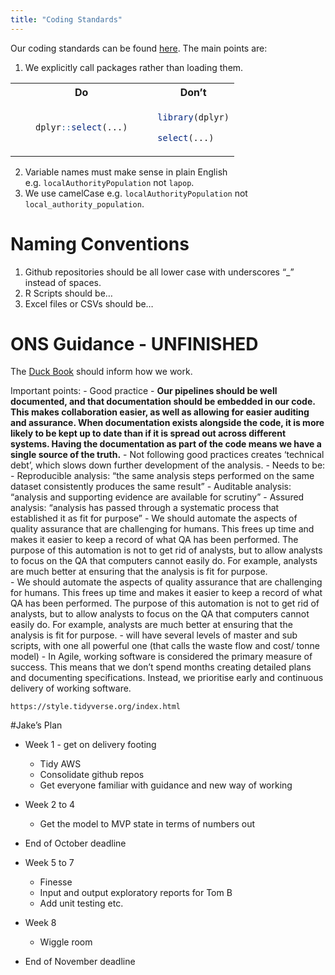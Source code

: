 ```yaml
---
title: "Coding Standards"
---
```


Our coding standards can be found [here](https://defra.sharepoint.com/:p:/r/teams/Team1478/_layouts/15/Doc.aspx?sourcedoc=%7B98C3D254-86E8-44FD-BB2E-206B37F6F802%7D&file=Coding%20Standards.pptx&action=edit&mobileredirect=true). The main points are:

1. We explicitly call packages rather than loading them.

<table>
<tr>
<th> &emsp; </th>
<th> Do </th>
<th> &emsp; </th>
<th> Don't </th>
</tr>
<tr>
<td>
</td>
<td>
```r

dplyr::select(...)

```
</td>
<td>
</td>
<td>

```r

library(dplyr)

select(...)

```

</td>
</tr>
</table>

2. Variable names must make sense in plain English e.g. `localAuthorityPopulation` not `lapop`.
3. We use camelCase e.g. `localAuthorityPopulation` not `local_authority_population`.

# Naming Conventions

1. Github repositories should be all lower case with underscores "_" instead of spaces.
2. R Scripts should be...
3. Excel files or CSVs should be...

# ONS Guidance - UNFINISHED

The [Duck Book](https://best-practice-and-impact.github.io/qa-of-code-guidance/intro.html) should inform how we work.

Important points:
- Good practice
    - **Our pipelines should be well documented, and that documentation should be embedded in our code. This makes collaboration easier, as well as allowing for easier auditing and assurance. When documentation exists alongside the code, it is more likely to be kept up to date than if it is spread out across different systems. Having the documentation as part of the code means we have a single source of the truth.**
    - Not following good practices creates 'technical debt', which slows down further development of the analysis.
    - Needs to be:
        - Reproducible analysis: "the same analysis steps performed on the same dataset consistently produces the same result"
        - Auditable analysis: "analysis and supporting evidence are available for scrutiny"
        - Assured analysis: "analysis has passed through a systematic process that established it as fit for purpose"
    - We should automate the aspects of quality assurance that are challenging for humans. This frees up time and makes it easier to keep a record of what QA has been performed. The purpose of this automation is not to get rid of analysts, but to allow analysts to focus on the QA that computers cannot easily do. For example, analysts are much better at ensuring that the analysis is fit for purpose.      
    - We should automate the aspects of quality assurance that are challenging for humans. This frees up time and makes it easier to keep a record of what QA has been performed. The purpose of this automation is not to get rid of analysts, but to allow analysts to focus on the QA that computers cannot easily do. For example, analysts are much better at ensuring that the analysis is fit for purpose.
    - will have several levels of master and sub scripts, with one all powerful one (that calls the waste flow and cost/ tonne model)
    - In Agile, working software is considered the primary measure of success. This means that we don’t spend months creating detailed plans and documenting specifications. Instead, we prioritise early and continuous delivery of working software. 
    
    https://style.tidyverse.org/index.html
    
#Jake's Plan

- Week 1 - get on delivery footing
    - Tidy AWS
    - Consolidate github repos
    - Get everyone familiar with guidance and new way of working
- Week 2 to 4 
    - Get the model to MVP state in terms of numbers out
- End of October deadline

- Week 5 to 7
    - Finesse
    - Input and output exploratory reports for Tom B
    - Add unit testing etc.
- Week 8
    - Wiggle room
- End of November deadline
    
    